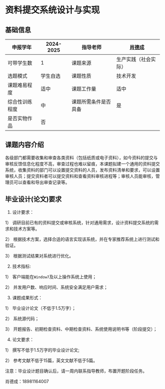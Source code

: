 # 资料提交系统设计与实现

## 基础信息

| 申报学年       | 2024-2025 | 指导老师             | [肖德成 ](https://sjjx.dean.swust.edu.cn/gradthesis/gradthesisAction/teacherinfo.action?no=1020010067)[  ](https://sjjx.dean.swust.edu.cn/gradthesis/gradthesisAction/teacherinfo.action?no=&type=) |
| -------------- | --------- | -------------------- | ------------------------------------------------------------ |
| 可带学生数     | 1         | 课题来源             | 生产实践（社会实际）                                         |
| 选题模式       | 学生自选  | 课题性质             | 技术开发                                                     |
| 课题难易程度   | 适中      | 课题工作量           | 适中                                                         |
| 综合性训练程度 | 中        | 课题所需条件是否具备 | 是                                                           |
| 是否实物作品   | 否        |                      |                                                              |

## 课题内容介绍

各级部门都需要收集和审查各类资料（包括纸质或电子资料），如今资料的提交与审核反馈信息化程度不高，审查过程也难以留痕，本课题拟建一个通用的资料提交系统，收集资料的部门可以设置提交资料的人员，发布资料清单和要求，可以设置审核人员；提交资料者可以提交资料和查看资料审核进程等；审核人员能审核，管理员可以查看和导出审查记录等。

## **毕业设计(论文)要求**

1. 设计要求：

1） 调研目前已有的资料提交或审核系统，针对通用需求，设计资料提交系统的需求和技术方案等。

2） 根据技术方案，选择合适的语言实现该系统，并在专家推荐系统上进行测试和验证。

3） 根据测试结果对系统进行优化。

2. 技术指标:

1） 客户端能在`Window7`及以上操作系统上使用；

2） 并发用户数、响应时间、系统安全满足用户需求；

3. 课题成果形式：

1） 毕业设计论文（不低于1.5万字）；

2） 系统源代码；

3） 开题报告、初期检查资料、中期检查资料、系统使用说明书等（阶段提交）；

4. 论文要求：

1） 撰写不低于1.5万字的毕业设计论文;

2） 参考文献不低于15篇，英文文献不低于5篇。

注意：毕业设计题目确认后，请一周内联系指导教师，布置开题阶段任务。

肖德成：18981164007
